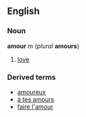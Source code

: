 ==English==
===Noun===
'''amour''' ''m'' (''plural'' '''amours''')

#[[love]]

===Derived terms===
*[[amoureux]]
*[[à tes amours]]
*[[faire l'amour]]
